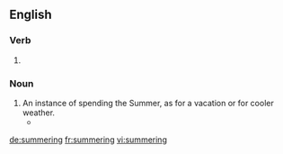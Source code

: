 
==English==

===Verb===
{{head|en}}

# {{present participle of|summer}} 

===Noun===
{{en-noun}}

# An instance of spending the Summer, as for a vacation or for cooler weather.
#* {{quote-book|title=Mary Ellen Chase‎|page=69|author=Perry D. Westbrook|year=1965|passage=the city folk, if they cared to, could trace their ancestry back to the same kind of village that they were now returning to for their '''summerings'''.}}

[[de:summering]]
[[fr:summering]]
[[vi:summering]]